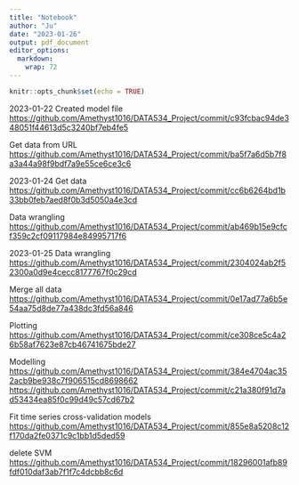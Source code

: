 ```yaml
---
title: "Notebook"
author: "Ju"
date: "2023-01-26"
output: pdf_document
editor_options: 
  markdown: 
    wrap: 72
---
```


```r
knitr::opts_chunk$set(echo = TRUE)
```

2023-01-22 Created model file
<https://github.com/Amethyst1016/DATA534_Project/commit/c93fcbac94de348051f44613d5c3240bf7eb4fe5>

Get data from URL
<https://github.com/Amethyst1016/DATA534_Project/commit/ba5f7a6d5b7f8a3a44a98f9bdf7a9e55ce6ce3c6>

2023-01-24 Get data
<https://github.com/Amethyst1016/DATA534_Project/commit/cc6b6264bd1b33bb0feb7aed8f0b3d5050a4e3cd>

Data wrangling
<https://github.com/Amethyst1016/DATA534_Project/commit/ab469b15e9cfcf359c2cf09117984e84995717f6>

2023-01-25 Data wrangling
<https://github.com/Amethyst1016/DATA534_Project/commit/2304024ab2f52300a0d9e4cecc8177767f0c29cd>

Merge all data
<https://github.com/Amethyst1016/DATA534_Project/commit/0e17ad77a6b5e54aa75d8de77a438dc3fd56a846>

Plotting
<https://github.com/Amethyst1016/DATA534_Project/commit/ce308ce5c4a26b58af7623e87cb46741675bde27>

Modelling
<https://github.com/Amethyst1016/DATA534_Project/commit/384e4704ac352acb9be938c7f906515cd8698662>
<https://github.com/Amethyst1016/DATA534_Project/commit/c21a380f91d7ad53434ea85f0c99d49c57cd67b2>

Fit time series cross-validation models
<https://github.com/Amethyst1016/DATA534_Project/commit/855e8a5208c12f170da2fe0371c9c1bb1d5ded59>

delete SVM
<https://github.com/Amethyst1016/DATA534_Project/commit/18296001afb89fdf010daf3ab7f1f7c4dcbb8c6d>
